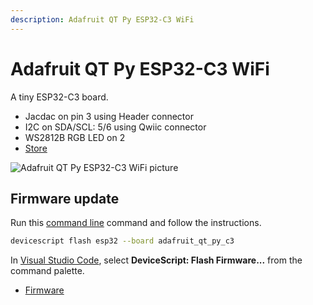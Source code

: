 ```yaml
---
description: Adafruit QT Py ESP32-C3 WiFi
---
```

# Adafruit QT Py ESP32-C3 WiFi

A tiny ESP32-C3 board.


- Jacdac on pin 3 using Header connector
- I2C on SDA/SCL: 5/6 using Qwiic connector
- WS2812B RGB LED on 2
- [Store](https://www.adafruit.com/product/5405)



![Adafruit QT Py ESP32-C3 WiFi picture](https://microsoft.github.io/jacdac-docs/images/devices/adafruit/qtpyesp32c3wifidevboardv10.catalog.jpg)


## Firmware update

Run this [command line](/api/cli) command and follow the instructions.

```bash
devicescript flash esp32 --board adafruit_qt_py_c3
```

In [Visual Studio Code](/getting-started/vscode),
select **DeviceScript: Flash Firmware...** from the command palette.


- [Firmware](https://github.com/microsoft/jacdac-esp32/releases/latest/download/devicescript-esp32c3-adafruit_qt_py_c3-0x0.bin)